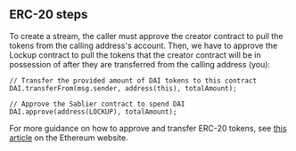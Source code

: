 ## ERC-20 steps

To create a stream, the caller must approve the creator contract to pull the tokens from the calling address's account.
Then, we have to approve the Lockup contract to pull the tokens that the creator contract will be in possession of after
they are transferred from the calling address (you):

```solidity
// Transfer the provided amount of DAI tokens to this contract
DAI.transferFrom(msg.sender, address(this), totalAmount);

// Approve the Sablier contract to spend DAI
DAI.approve(address(LOCKUP), totalAmount);
```

For more guidance on how to approve and transfer ERC-20 tokens, see
[this article](https://ethereum.org/en/developers/docs/standards/tokens/erc-20/) on the Ethereum website.
